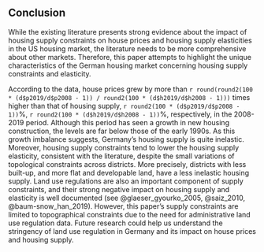 ## Conclusion

While the existing literature presents strong evidence about the impact of housing supply constraints on house prices and housing supply elasticities in the US housing market, the literature needs to be more comprehensive about other markets. Therefore, this paper attempts to highlight the unique characteristics of the German housing market concerning housing supply constraints and elasticity.

According to the data, house prices grew by more than `r round(round2(100 * (d$p2019/d$p2008 - 1)) / round2(100 * (d$h2019/d$h2008 - 1)))` times higher than that of housing supply, `r round2(100 * (d$p2019/d$p2008 - 1))`%, `r round2(100 * (d$h2019/d$h2008 - 1))`%, respectively, in the 2008-2019 period. Although this period has seen a growth in new housing construction, the levels are far below those of the early 1990s. As this growth imbalance suggests, Germany's housing supply is quite inelastic. Moreover, housing supply constraints tend to lower the housing supply elasticity, consistent with the literature, despite the small variations of topological constraints across districts. More precisely, districts with less built-up, and more flat and developable land, have a less inelastic housing supply. Land use regulations are also an important component of supply constraints, and their strong negative impact on housing supply and elasticity is well documented (see @glaeser_gyourko_2005, @saiz_2010, @baum-snow_han_2019). However, this paper's supply constraints are limited to topographical constraints due to the need for administrative land use regulation data. Future research could help us understand the stringency of land use regulation in Germany and its impact on house prices and housing supply.
